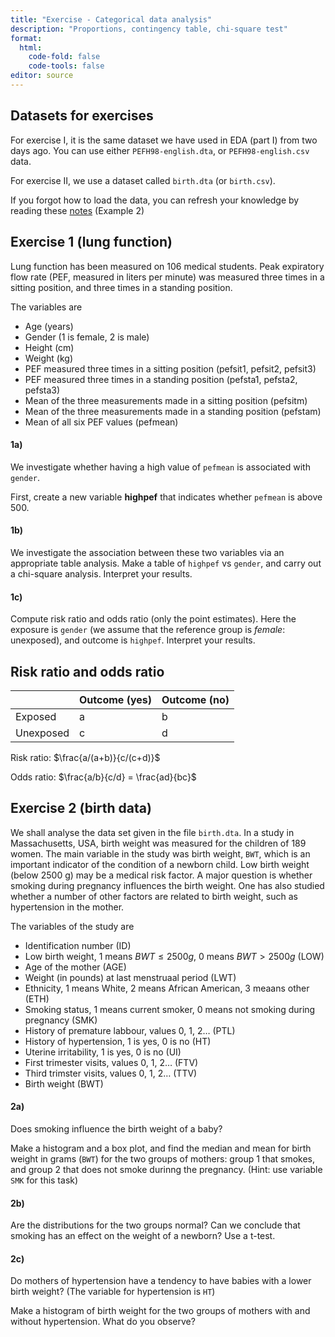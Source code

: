 ```yaml
---
title: "Exercise - Categorical data analysis"
description: "Proportions, contingency table, chi-square test"
format: 
  html:
    code-fold: false
    code-tools: false
editor: source
---
```


::: {.callout-tip}
## Datasets for exercises

For exercise I, it is the same dataset we have used in EDA (part I) from two days ago. You can use either `PEFH98-english.dta`, or `PEFH98-english.csv` data. 

For exercise II, we use a dataset called `birth.dta` (or `birth.csv`). 

If you forgot how to load the data, you can refresh your knowledge by reading these [notes](lab_eda_part1.qmd) (Example 2)
:::

## Exercise 1 (lung function)

Lung function has been measured on 106 medical students. Peak expiratory flow rate (PEF, measured in liters per minute) was measured three times in a sitting position, and three times in a standing position.

The variables are 

* Age (years)
* Gender (1 is female, 2 is male)
* Height (cm)
* Weight (kg)
* PEF measured three times in a sitting position (pefsit1, pefsit2, pefsit3)
* PEF measured three times in a standing position (pefsta1, pefsta2, pefsta3)
* Mean of the three measurements made in a sitting position (pefsitm)
* Mean of the three measurements made in a standing position (pefstam)
* Mean of all six PEF values (pefmean)




#### 1a) 

We investigate whether having a high value of `pefmean` is associated with `gender`. 

First, create a new variable **highpef** that indicates whether `pefmean` is above 500.


#### 1b)

We investigate the association between these two variables via an appropriate table analysis. Make a table of `highpef` vs `gender`, and carry out a chi-square analysis. Interpret your results.



#### 1c)

Compute risk ratio and odds ratio (only the point estimates). Here the exposure is `gender` (we assume that the reference group is *female*: unexposed), and outcome is `highpef`. Interpret your results. 

::: {.callout-tip collapse="true"}
## Risk ratio and odds ratio

|          | Outcome (yes) | Outcome (no) |
|----------|---------------|--------------|
| Exposed  | a             | b            |
| Unexposed| c             | d            |

Risk ratio: $\frac{a/(a+b)}{c/(c+d)}$

Odds ratio: $\frac{a/b}{c/d} = \frac{ad}{bc}$

:::


## Exercise 2 (birth data)

We shall analyse the data set given in the file `birth.dta`. In a study in Massachusetts, USA, birth weight was measured for the children of 189 women. The main variable in the study was birth weight, `BWT`, which is an important indicator of the condition of a newborn child. Low birth weight (below 2500 g) may be a medical risk factor. A major question is whether smoking during pregnancy influences the birth weight. One has also studied whether a number of other factors are related to birth weight, such as hypertension in the mother. 

The variables of the study are

* Identification number (ID)
* Low birth weight, 1 means $BWT \leq 2500g$, 0 means $BWT > 2500g$ (LOW) 
* Age of the mother (AGE)
* Weight (in pounds) at last menstruaal period (LWT)
* Ethnicity, 1 means White, 2 means African American, 3 meaans other (ETH)
* Smoking status, 1 means current smoker, 0 means not smoking during pregnancy (SMK)
* History of premature labbour, values 0, 1, 2... (PTL)
* History of hypertension, 1 is yes, 0 is no (HT)
* Uterine irritability, 1 is yes, 0 is no (UI)
* First trimester visits, values 0, 1, 2... (FTV)
* Third trimster visits, values 0, 1, 2... (TTV)
* Birth weight (BWT)




#### 2a) 

Does smoking influence the birth weight of a baby? 

Make a histogram and a box plot, and find the median and mean for birth weight in grams (`BWT`) for the two groups of mothers: group 1 that smokes, and group 2 that does not smoke durinng the pregnancy. (Hint: use variable `SMK` for this task)


#### 2b)

Are the distributions for the two groups normal? Can we conclude that smoking has an effect on the weight of a newborn? Use a t-test.


#### 2c)

Do mothers of hypertension have a tendency to have babies with a lower birth weight? (The variable for hypertension is `HT`)

Make a histogram of birth weight for the two groups of mothers with and without hypertension. What do you observe?















